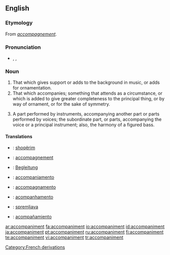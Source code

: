 ==English==

===Etymology===
From {{F.}} ''[[accompagnement]]''.

===Pronunciation===
* {{enPR|ə-kŭmʹpə-nē-mənt}}, {{IPA|/əˈkʌmpənimənt/}}, {{SAMPA|/@"kVmp@nim@nt/}}

===Noun===
{{en-noun}}

# That which gives support or adds to the background in music, or adds for ornamentation.
# That which accompanies; something that attends as a circumstance, or which is added to give greater completeness to the principal thing, or by way of ornament, or for the sake of symmetry.
# {{music}} A part performed by instruments, accompanying another part or parts performed by voices; the subordinate part, or parts, accompanying the voice or a principal instrument; also, the harmony of a figured bass. {{rfd-redundant}}

====Translations====
{{checktrans-top}}
* {{ttbc|Albanian}}: [[shoqërim]]
* {{ttbc|French}}: [[accompagnement]]
* {{ttbc|German}}: [[Begleitung]]
* {{ttbc|Interlingua}}: [[accompaniamento]]
{{trans-mid}}
* {{ttbc|Italian}}: [[accompagnamento]]
* {{ttbc|Portuguese}}: [[acompanhamento]]
* {{ttbc|Slovene}}: [[spremljava]] {{f}}
* {{ttbc|Spanish}}: [[acompañamiento]]
{{trans-bottom}}

[[Category:French derivations]]

[[ar:accompaniment]]
[[fa:accompaniment]]
[[io:accompaniment]]
[[id:accompaniment]]
[[ja:accompaniment]]
[[pt:accompaniment]]
[[ru:accompaniment]]
[[fi:accompaniment]]
[[te:accompaniment]]
[[vi:accompaniment]]
[[tr:accompaniment]]